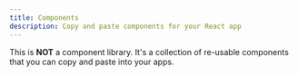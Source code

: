 ---
title: Components
description: Copy and paste components for your React app
---

This is **NOT** a component library. It's a collection of re-usable components that you can copy and paste into your apps.
